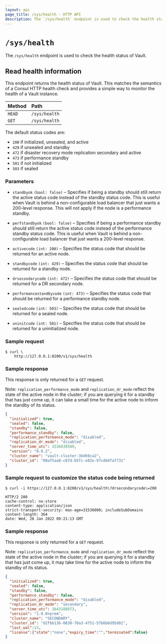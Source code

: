 ```yaml
---
layout: api
page_title: /sys/health - HTTP API
description: The `/sys/health` endpoint is used to check the health status of Vault.
---
```


# `/sys/health`

The `/sys/health` endpoint is used to check the health status of Vault.

## Read health information

This endpoint returns the health status of Vault. This matches the semantics of
a Consul HTTP health check and provides a simple way to monitor the health of a
Vault instance.

| Method | Path          |
| :----- | :------------ |
| `HEAD` | `/sys/health` |
| `GET`  | `/sys/health` |

The default status codes are:

- `200` if initialized, unsealed, and active
- `429` if unsealed and standby
- `472` if disaster recovery mode replication secondary and active
- `473` if performance standby
- `501` if not initialized
- `503` if sealed

### Parameters

- `standbyok` `(bool: false)` – Specifies if being a standby should still return
  the active status code instead of the standby status code. This is useful when
  Vault is behind a non-configurable load balancer that just wants a 200-level
  response. This will not apply if the node is a performance standby.

- `perfstandbyok` `(bool: false)` – Specifies if being a performance standby should
  still return the active status code instead of the performance standby status code.
  This is useful when Vault is behind a non-configurable load balancer that just wants
  a 200-level response.

- `activecode` `(int: 200)` – Specifies the status code that should be returned
  for an active node.

- `standbycode` `(int: 429)` – Specifies the status code that should be returned
  for a standby node.

- `drsecondarycode` `(int: 472)` – Specifies the status code that should be
  returned for a DR secondary node.

- `performancestandbycode` `(int: 473)` – Specifies the status code that should be
  returned for a performance standby node.

- `sealedcode` `(int: 503)` – Specifies the status code that should be returned
  for a sealed node.

- `uninitcode` `(int: 501)` – Specifies the status code that should be returned
  for a uninitialized node.

### Sample request

```shell-session
$ curl \
    http://127.0.0.1:8200/v1/sys/health
```

### Sample response

This response is only returned for a `GET` request.

Note: `replication_performance_mode` and `replication_dr_mode` reflect the state of
the active node in the cluster; if you are querying it for a standby that has
just come up, it can take a small time for the active node to inform the
standby of its status.

```json
{
  "initialized": true,
  "sealed": false,
  "standby": false,
  "performance_standby": false,
  "replication_performance_mode": "disabled",
  "replication_dr_mode": "disabled",
  "server_time_utc": 1516639589,
  "version": "0.9.2",
  "cluster_name": "vault-cluster-3bd69ca2",
  "cluster_id": "00af5aa8-c87d-b5fc-e82e-97cd8dfaf731"
}
```

### Sample request to customize the status code being returned

```shell-session
$ curl -i https://127.0.0.1:8200/v1/sys/health\?drsecondarycode\=200

HTTP/2 200
cache-control: no-store
content-type: application/json
strict-transport-security: max-age=31536000; includeSubDomains
content-length: 364
date: Wed, 26 Jan 2022 09:21:13 GMT
```

### Sample response

This response is only returned for a `GET` request.

Note: `replication_performance_mode` and `replication_dr_mode` reflect the state of
the active node in the cluster; if you are querying it for a standby that has
just come up, it may take time for the active node to inform the
standby of its status.

```json
{
  "initialized": true,
  "sealed": false,
  "standby": false,
  "performance_standby": false,
  "replication_performance_mode": "disabled",
  "replication_dr_mode": "secondary",
  "server_time_utc": 1643188873,
  "version": "1.9.0+prem",
  "cluster_name": "SECONDARY",
  "cluster_id": "d2fbb13b-0830-70a3-4751-57b6b6d95d01",
  "last_wal":13,
  "license":{"state":"none","expiry_time":"","terminated":false}
}
```
